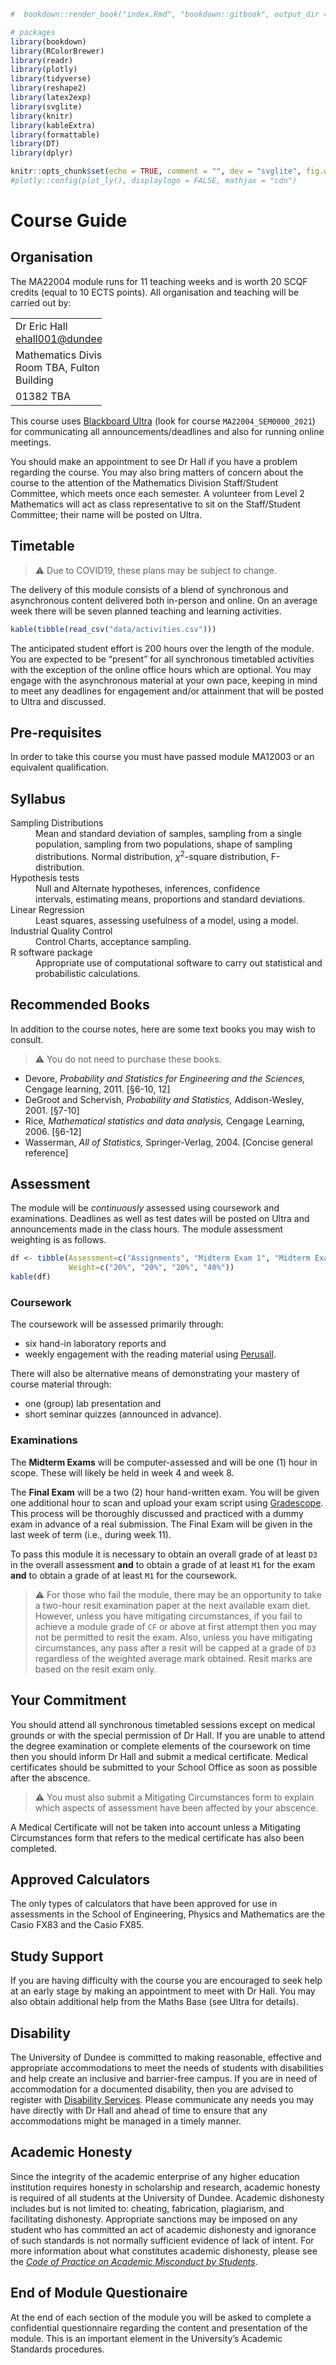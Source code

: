 ```r
#  bookdown::render_book("index.Rmd", "bookdown::gitbook", output_dir = "docs/")

# packages
library(bookdown)
library(RColorBrewer)
library(readr)
library(plotly)
library(tidyverse)
library(reshape2)
library(latex2exp)
library(svglite)
library(knitr)
library(kableExtra)
library(formattable)
library(DT)
library(dplyr)

knitr::opts_chunk$set(echo = TRUE, comment = "", dev = "svglite", fig.width=8) #, dev = "svglite", fig.width=8
#plotly::config(plot_ly(), displaylogo = FALSE, mathjax = "cdn")
```

# Course Guide {-#cg}

## Organisation {-#cg-organization}

The MA22004 module runs for 11 teaching weeks and is worth 20 SCQF credits (equal to 10 ECTS points). All organisation and teaching will be carried out by:

--------------------
Dr Eric Hall
[ehall001@dundee.ac.uk](mailto:ehall001@dundee.ac.uk)

Mathematics Division
Room TBA,
Fulton Building

01382 TBA
--------------------

This course uses [Blackboard Ultra](my.dundee.ac.uk) (look for course `MA22004_SEM0000_2021`) for communicating all announcements/deadlines and also for running online meetings.

You should make an appointment to see Dr Hall if you have a problem regarding the course. You may also bring matters of concern about the course  to the attention of the Mathematics Division Staff/Student Committee, which meets once each semester. A volunteer from Level 2 Mathematics will act as class representative to sit on the Staff/Student Committee; their name will be posted on Ultra.

## Timetable {-#cg-timetable}

> ⚠️ Due to COVID19, these plans may be subject to change. 

The delivery of this module consists of a blend of synchronous and asynchronous content delivered both in-person and online. On an average week there will be seven planned teaching and learning activities.

```r
kable(tibble(read_csv("data/activities.csv")))
```

The anticipated student effort is 200 hours over the length of the module. You are expected to be "present" for all synchronous timetabled activities with the exception of the online office hours which are optional. You may engage with the asynchronous material at your own pace, keeping in mind to meet any deadlines for engagement and/or attainment that will be posted to Ultra and discussed. 

## Pre-requisites {-#cg-prerecs}

In order to take this course you must have passed module MA12003 or an equivalent qualification.

## Syllabus {-#cg-syllabus}

Sampling Distributions 
: Mean and standard deviation of samples, sampling from a single population, sampling from two populations, shape of sampling distributions. Normal distribution, $\chi^2$-square distribution, F-distribution.

Hypothesis tests 
: Null and Alternate hypotheses, inferences, confidence intervals, estimating means, proportions and standard deviations.

Linear Regression
: Least squares, assessing usefulness of a model, using a model. 

Industrial Quality Control
: Control Charts, acceptance sampling.

R software package 
: Appropriate use of computational software to carry out statistical and probabilistic calculations.

## Recommended Books {-#cg-books}

In addition to the course notes, here are some text books you may wish to consult.

> ⚠️ You do not need to purchase these books.

+ Devore, *Probability and Statistics for Engineering and the Sciences,* Cengage learning, 2011. [§6-10, 12]
+ DeGroot and Schervish, *Probability and Statistics,* Addison-Wesley, 2001. [§7-10]
+ Rice, *Mathematical statistics and data analysis,* Cengage Learning, 2006. [§6-12]
+ Wasserman, *All of Statistics,* Springer-Verlag, 2004. [Concise general reference]

## Assessment {-#cg-assessment}

The module will be *continuously* assessed using coursework and examinations. Deadlines as well as test dates will be posted on Ultra and announcements made in the class hours. The module assessment weighting is as follows. 

```r
df <- tibble(Assessment=c("Assignments", "Midterm Exam 1", "Midterm Exam 2", "Final Exam"),
             Weight=c("20%", "20%", "20%", "40%"))
kable(df)
```

### Coursework {-#cg-assessment-coursework}

The coursework will be assessed primarily through:

- six hand-in laboratory reports and 
- weekly engagement with the reading material using [Perusall](https://perusall.com/). 

There will also be alternative means of demonstrating your mastery of course material through:

- one (group) lab presentation and
- short seminar quizzes (announced in advance).

### Examinations {-#cg-assessment-exams}

The **Midterm Exams** will be computer-assessed and will be one (1) hour in scope. These will likely be held in week 4 and week 8. 

The **Final Exam** will be a two (2) hour hand-written exam. You will be given one additional hour to scan and upload your exam script using [Gradescope](https://www.gradescope.com/). This process will be thoroughly discussed and practiced with a dummy exam in advance of a real submission. The Final Exam will be given in the last week of term (i.e., during week 11).

To pass this module it is necessary to obtain an overall grade of at least `D3` in the overall assessment **and** to obtain a grade of at least `M1` for the exam **and** to obtain a grade of at least `M1` for the coursework.

> ⚠️ For those who fail the module, there may be an opportunity to take a two-hour resit examination paper at the next available exam diet. However, unless you have mitigating circumstances, if you fail to achieve a module grade of `CF` or above at first attempt then you may not be permitted to resit the exam. Also, unless you have mitigating circumstances, any pass after a resit will be capped at a grade of `D3` regardless of the weighted average mark obtained. Resit marks are based on the resit exam only. 

## Your Commitment {-#cg-commitment}

You should attend all synchronous timetabled sessions except on medical grounds or with the special permission of Dr Hall. If you are unable to attend the degree examination or complete elements of the coursework on time then you should inform Dr Hall and submit a medical certificate. Medical certificates should be submitted to your School Office as soon as possible after the abscence.

> ⚠️ You must also  submit a Mitigating Circumstances form to explain which aspects of assessment have been affected by your abscence.

A Medical Certificate will not be taken into account unless a Mitigating Circumstances form that refers to the medical certificate has also been completed.

## Approved Calculators {-#cg-calcs}

The only types of calculators that have been approved for use in assessments in the School of Engineering, Physics and Mathematics are the Casio FX83 and the Casio FX85.

## Study Support {-#cg-support}

If you are  having difficulty with the course you are encouraged to seek help at an early stage by making an appointment to meet with Dr Hall. You may also obtain additional help from the Maths Base (see Ultra for details).

## Disability {-#cg-disability}

The University of Dundee is committed to making reasonable, effective and appropriate accommodations to meet the needs of students with disabilities and help create an inclusive and barrier-free campus. If you are in need of accommodation for a documented disability, then you are advised to register with [Disability Services](https://www.dundee.ac.uk/disabilityservices/). Please communicate any needs you may have directly with Dr Hall and ahead of time to ensure that any accommodations might be managed in a timely manner. 

## Academic Honesty {-#cg-honesty}

Since the integrity of the academic enterprise of any higher education institution requires honesty in scholarship and research, academic honesty is required of all students at the University of Dundee. Academic dishonesty includes but is not limited to: cheating, fabrication, plagiarism, and facilitating dishonesty. Appropriate sanctions may be imposed on any student who has committed an act of academic dishonesty and ignorance of such standards is not normally sufficient evidence of lack of intent. For more information about what constitutes academic dishonesty, please see the [*Code of Practice on Academic Misconduct by Students*](https://www.dundee.ac.uk/qf/documents/details/academic-misconduct.php).

## End of Module Questionaire {-#cg-questionaire}

At the end of each section of the module you will be asked to complete a confidential questionnaire regarding the content and presentation of the module. This is an important element in the University's Academic Standards procedures. 